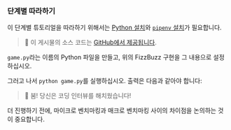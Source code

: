 
### 단계별 따라하기

이 단계별 튜토리얼을 따라하기 위해서는 [Python 설치](https://www.python.org/downloads/)와 [`pipenv` 설치](https://pipenv.pypa.io/en/latest/installation.html)가 필요합니다.

> 🐰 이 게시물의 소스 코드는 [GitHub에서 제공됩니다](https://github.com/bencherdev/bencher/tree/main/examples/python/pytest_benchmark).

`game.py`라는 이름의 Python 파일을 만들고,
위의 FizzBuzz 구현을 그 내용으로 설정하십시오.

그러고 나서 `python game.py`를 실행하십시오.
출력은 다음과 같아야 합니다:

<FizzBuzzOutput />

> 🐰 붐! 당신은 코딩 인터뷰를 해치웠습니다!

더 진행하기 전에, 마이크로 벤치마킹과 매크로 벤치마킹 사이의 차이점을 논의하는 것이 중요합니다.